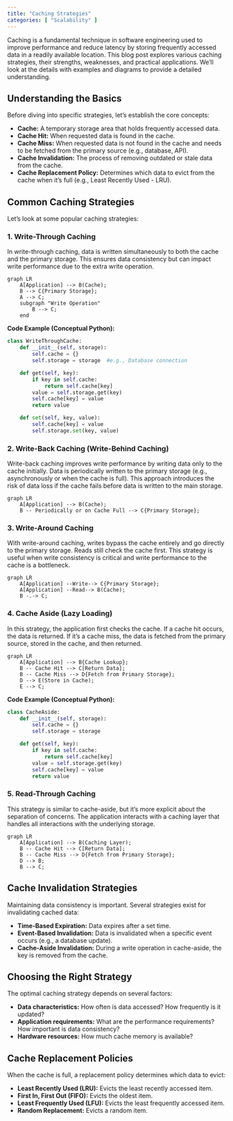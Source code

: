 ```yaml
---
title: "Caching Strategies"
categories: [ "Scalability" ]
---
```



Caching is a fundamental technique in software engineering used to improve performance and reduce latency by storing frequently accessed data in a readily available location.  This blog post explores various caching strategies, their strengths, weaknesses, and practical applications. We'll look at the details with examples and diagrams to provide a detailed understanding.

## Understanding the Basics

Before diving into specific strategies, let's establish the core concepts:

* **Cache:** A temporary storage area that holds frequently accessed data.
* **Cache Hit:** When requested data is found in the cache.
* **Cache Miss:** When requested data is not found in the cache and needs to be fetched from the primary source (e.g., database, API).
* **Cache Invalidation:** The process of removing outdated or stale data from the cache.
* **Cache Replacement Policy:**  Determines which data to evict from the cache when it's full (e.g., Least Recently Used - LRU).


## Common Caching Strategies

Let's look at some popular caching strategies:

### 1. Write-Through Caching

In write-through caching, data is written simultaneously to both the cache and the primary storage.  This ensures data consistency but can impact write performance due to the extra write operation.

```mermaid
graph LR
    A[Application] --> B(Cache);
    B --> C{Primary Storage};
    A --> C;
    subgraph "Write Operation"
        B --> C;
    end
```

**Code Example (Conceptual Python):**

```python
class WriteThroughCache:
    def __init__(self, storage):
        self.cache = {}
        self.storage = storage  #e.g., Database connection

    def get(self, key):
        if key in self.cache:
            return self.cache[key]
        value = self.storage.get(key)
        self.cache[key] = value
        return value

    def set(self, key, value):
        self.cache[key] = value
        self.storage.set(key, value)
```

### 2. Write-Back Caching (Write-Behind Caching)

Write-back caching improves write performance by writing data only to the cache initially.  Data is periodically written to the primary storage (e.g., asynchronously or when the cache is full). This approach introduces the risk of data loss if the cache fails before data is written to the main storage.

```mermaid
graph LR
    A[Application] --> B(Cache);
    B -- Periodically or on Cache Full --> C{Primary Storage};
```

### 3. Write-Around Caching

With write-around caching, writes bypass the cache entirely and go directly to the primary storage. Reads still check the cache first. This strategy is useful when write consistency is critical and write performance to the cache is a bottleneck.


```mermaid
graph LR
    A[Application] --Write--> C{Primary Storage};
    A[Application] --Read--> B(Cache);
    B -.-> C;
```

### 4. Cache Aside (Lazy Loading)

In this strategy, the application first checks the cache. If a cache hit occurs, the data is returned. If it's a cache miss, the data is fetched from the primary source, stored in the cache, and then returned.

```mermaid
graph LR
    A[Application] --> B{Cache Lookup};
    B -- Cache Hit --> C[Return Data];
    B -- Cache Miss --> D{Fetch from Primary Storage};
    D --> E(Store in Cache);
    E --> C;
```

**Code Example (Conceptual Python):**

```python
class CacheAside:
    def __init__(self, storage):
        self.cache = {}
        self.storage = storage

    def get(self, key):
        if key in self.cache:
            return self.cache[key]
        value = self.storage.get(key)
        self.cache[key] = value
        return value
```


### 5. Read-Through Caching

This strategy is similar to cache-aside, but it's more explicit about the separation of concerns. The application interacts with a caching layer that handles all interactions with the underlying storage.


```mermaid
graph LR
    A[Application] --> B(Caching Layer);
    B -- Cache Hit --> C[Return Data];
    B -- Cache Miss --> D{Fetch from Primary Storage};
    D --> B;
    B --> C;
```


## Cache Invalidation Strategies

Maintaining data consistency is important.  Several strategies exist for invalidating cached data:

* **Time-Based Expiration:**  Data expires after a set time.
* **Event-Based Invalidation:**  Data is invalidated when a specific event occurs (e.g., a database update).
* **Cache-Aside Invalidation:** During a write operation in cache-aside, the key is removed from the cache.


## Choosing the Right Strategy

The optimal caching strategy depends on several factors:

* **Data characteristics:** How often is data accessed? How frequently is it updated?
* **Application requirements:** What are the performance requirements? How important is data consistency?
* **Hardware resources:** How much cache memory is available?


## Cache Replacement Policies

When the cache is full, a replacement policy determines which data to evict:

* **Least Recently Used (LRU):** Evicts the least recently accessed item.
* **First In, First Out (FIFO):** Evicts the oldest item.
* **Least Frequently Used (LFU):** Evicts the least frequently accessed item.
* **Random Replacement:** Evicts a random item.




